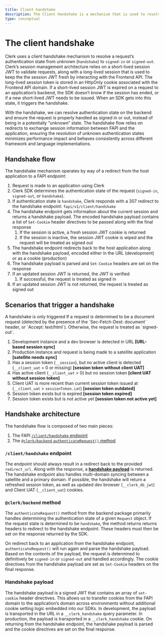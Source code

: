 ```yaml
---
title: Client handshake
description: The Client Handshake is a mechanism that is used to resolve a request’s authentication state from “unknown” to definitively signed in or signed out.
type: conceptual
---
```


# The client handshake

Clerk uses a client handshake mechanism to resolve a request’s authentication state from unknown (`handshake`) to `signed-in` or `signed-out`. Clerk’s session management architecture relies on a short-lived session JWT to validate requests, along with a long-lived session that is used to keep the the session JWT fresh by interacting with the Frontend API. The long-lived session token is stored in an HttpOnly cookie associated with the Frontend API domain. If a short-lived session JWT is expired on a request to an application’s backend, the SDK doesn’t know if the session has ended, or if a new short-lived JWT needs to be issued. When an SDK gets into this state, it triggers the handshake.

With the handshake, we can resolve authentication state on the backend and ensure the request is properly handled as signed in or out, instead of being in a potentially “unknown” state. The handshake flow relies on redirects to exchange session information between FAPI and the application, ensuring the resolution of unknown authentication states minimizes performance impact and behaves consistently across different framework and language implementations.

## Handshake flow

The handshake mechanism operates by way of a redirect from the host application to a FAPI endpoint:

1. Request is made to an application using Clerk
2. Clerk SDK determines the authentication state of the request (`signed-in`, `signed-out`, or `handshake`).
3. If authentication state is `handshake`, Clerk responds with a 307 redirect to the handshake endpoint: `fapi/v1/client/handshake`
4. The handshake endpoint gets information about the current session and returns a handshake payload. The encoded handshake payload contains a list of `Set-Cookie` header directives to be passed along with the final response
    1. If the session is active, a fresh session JWT cookie is returned
    2. If the session is inactive, the session JWT cookie is wiped and the request will be treated as signed out
5. The handshake endpoint redirects back to the host application along with the handshake payload, encoded either in the URL (development) or as a cookie (production)
6. The handshake payload is parsed and `Set-Cookie` headers are set on the response
7. If an updated session JWT is returned, the JWT is verified
    1. If successful, the request is treated as signed in
8. If an updated session JWT is not returned, the request is treated as signed out

## Scenarios that trigger a handshake

<Callout type="warning">
A handshake is only triggered If a request is determined to be a document request (detected by the presence of the `Sec-Fetch-Dest: document` header, or `Accept: text/html`). Otherwise, the request is treated as `signed-out`.
</Callout>

1. Development instance and a dev browser is detected in URL **[URL-based session sync]**
2. Production instance and request is being made to a satellite application **[satellite needs sync]**
3. Has a session token (`__session`), but no active client is detected (`__client_uat` = 0 or missing) **[session token without client UAT]**
4. Has active client (`__client_uat` > 0) but no session token **[client UAT without session token]**
5. Client UAT is more recent than current session token issued at (`__client_uat` > `sessionToken.iat`) **[session token outdated]**
6. Session token exists but is expired **[session token expired]**
7. Session token exists but is not active yet **[session token not active yet]**

## Handshake architecture

The handshake flow is composed of two main pieces:

1. The FAPI [`/client/handshake` endpoint](https://github.com/clerk/clerk_go/blob/main/api/fapi/v1/router/router.go#L223)
2. The [`@clerk/backend` `authenticateRequest()` method](https://github.com/clerk/javascript/blob/main/packages/backend/src/tokens/request.ts#L74)

### `/client/handshake` endpoint

The endpoint should always result in a redirect back to the provided `redirect_url`. Along with the response, a **[handshake payload](#handshake-payload)** is returned. The handshake endpoint also handles multi-domain syncing between a satellite and a primary domain. If possible, the handshake will return a refreshed session token, as well as updated dev browser (`__clerk_db_jwt`) and Client UAT (`__client_uat`) cookies.

### `@clerk/backend` method

The `authenticateRequest()` method from the backend package primarily handles determining the authentication state of a given `Request` object. If the request state is determined to be `handshake`, the method returns returns headers to redirect to the handshake endpoint. These headers must then be set on the response returned by the SDK.

On redirect back to an application from the handshake endpoint, `authenticateRequest()` will run again and parse the handshake payload. Based on the contents of the payload, the request is determined to definitively be `signed-in` or `signed-out` and handled accordingly. The cookie directives from the handshake payload are set as `Set-Cookie` headers on the final response.

### Handshake payload

The handshake payload is a signed JWT that contains an array of `set-cookie` header directives. This allows us to transfer cookies from the FAPI domain to the application’s domain across environments without additional cookie setting logic embedded into our SDKs. In development, the payload is transported in the URL in a `__clerk_handshake` query parameter. In production, the payload is transported in a `__clerk_handshake` cookie. On returning from the handshake endpoint, the handshake payload is parsed and the cookie directives are set on the final response.